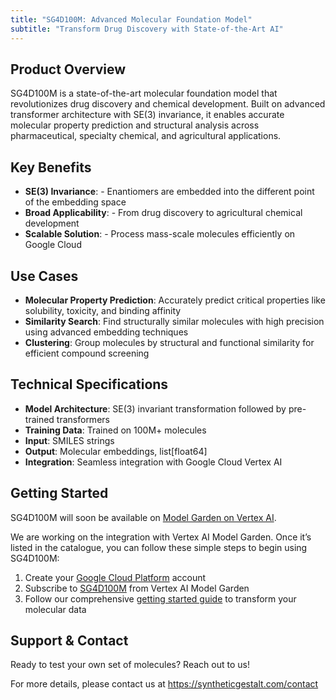 ```yaml
---
title: "SG4D100M: Advanced Molecular Foundation Model"
subtitle: "Transform Drug Discovery with State-of-the-Art AI"
---
```


## Product Overview

SG4D100M is a state-of-the-art molecular foundation model that revolutionizes drug discovery and chemical development. Built on advanced transformer architecture with SE(3) invariance, it
enables accurate molecular property prediction and structural analysis across pharmaceutical, specialty chemical, and agricultural applications.

## Key Benefits

- **SE(3) Invariance**: - Enantiomers are embedded into the different point of the embedding space
- **Broad Applicability**: - From drug discovery to agricultural chemical development
- **Scalable Solution**: - Process mass-scale molecules efficiently on Google Cloud

## Use Cases

- **Molecular Property Prediction**: Accurately predict critical properties like solubility, toxicity, and binding affinity
- **Similarity Search**: Find structurally similar molecules with high precision using advanced embedding techniques
- **Clustering**: Group molecules by structural and functional similarity for efficient compound screening

## Technical Specifications

- **Model Architecture**: SE(3) invariant transformation followed by pre-trained transformers
- **Training Data**: Trained on 100M+ molecules
- **Input**: SMILES strings
- **Output**: Molecular embeddings, list[float64]
- **Integration**: Seamless integration with Google Cloud Vertex AI

## Getting Started

SG4D100M will soon be available on [Model Garden on Vertex AI](https://cloud.google.com/model-garden).

We are working on the integration with Vertex AI Model Garden.
Once it's listed in the catalogue, you can follow these simple steps to begin using SG4D100M:

1. Create your [Google Cloud Platform](https://cloud.google.com/) account
2. Subscribe to [SG4D100M](https://console.cloud.google.com/vertex-ai/publishers/syntheticgestalt/model-garden/sg4d100m) from Vertex AI Model Garden
3. Follow our comprehensive [getting started guide](notebooks/how-to-use.ipynb) to transform your molecular data

## Support & Contact

Ready to test your own set of molecules? Reach out to us!

For more details, please contact us at [https://syntheticgestalt.com/contact](https://syntheticgestalt.com/contact)
